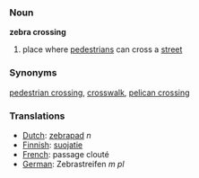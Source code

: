 ===Noun===

'''zebra crossing'''

#place where [[pedestrian]]s can cross a [[street]]

===Synonyms===
[[pedestrian crossing]], [[crosswalk]], [[pelican crossing]]

===Translations===
*[[Dutch]]: [[zebrapad]] ''n''
*[[Finnish]]: [[suojatie]]
*[[French]]: passage clouté
*[[German]]: Zebrastreifen ''m pl''